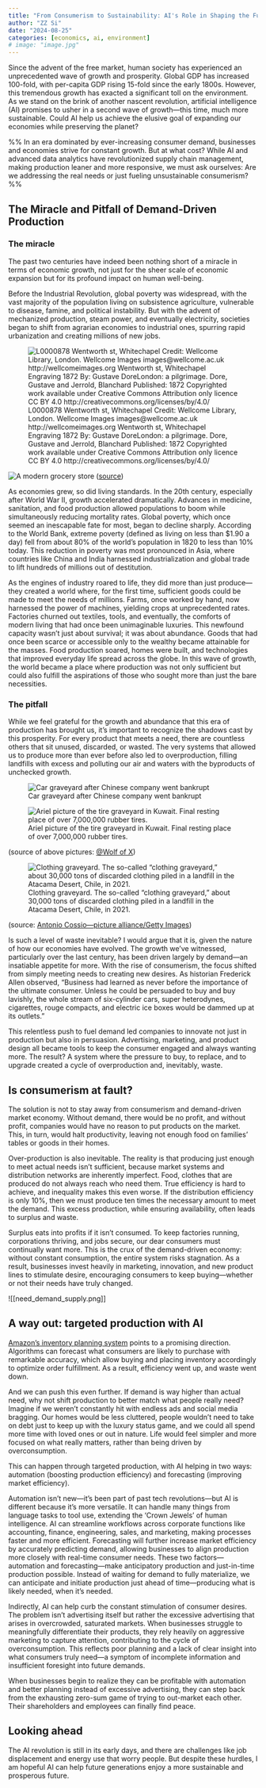 ```yaml
---
title: "From Consumerism to Sustainability: AI's Role in Shaping the Future of Economic Growth)"
author: "ZZ Si"
date: "2024-08-25"
categories: [economics, ai, environment]
# image: "image.jpg"
---
```


Since the advent of the free market, human society has experienced an unprecedented wave of growth and prosperity. Global GDP has increased 100-fold, with per-capita GDP rising 15-fold since the early 1800s. However, this tremendous growth has exacted a significant toll on the environment. As we stand on the brink of another nascent revolution, artificial intelligence (AI) promises to usher in a second wave of growth—this time, much more sustainable. Could AI help us achieve the elusive goal of expanding our economies while preserving the planet?


%% In an era dominated by ever-increasing consumer demand, businesses and economies strive for constant growth. But at what cost? While AI and advanced data analytics have revolutionized supply chain management, making production leaner and more responsive, we must ask ourselves: Are we addressing the real needs or just fueling unsustainable consumerism? %%

## The Miracle and Pitfall of Demand-Driven Production

### The miracle

The past two centuries have indeed been nothing short of a miracle in terms of economic growth, not just for the sheer scale of economic expansion but for its profound impact on human well-being.

Before the Industrial Revolution, global poverty was widespread, with the vast majority of the population living on subsistence agriculture, vulnerable to disease, famine, and political instability. But with the advent of mechanized production, steam power, and eventually electricity, societies began to shift from agrarian economies to industrial ones, spurring rapid urbanization and creating millions of new jobs.

![L0000878 Wentworth st, Whitechapel Credit: Wellcome Library, London. Wellcome Images images@wellcome.ac.uk http://wellcomeimages.org Wentworth st, Whitechapel Engraving 1872 By: Gustave DoreLondon: a pilgrimage. Dore, Gustave and Jerrold, Blanchard Published: 1872 Copyrighted work available under Creative Commons Attribution only licence CC BY 4.0 http://creativecommons.org/licenses/by/4.0/](https://abbeymuseum.com.au/wp-content/uploads/2021/01/Victorian-Poverty-Debates-Content-banner-1024x817.jpg)

![A modern grocery store](https://images.csmonitor.com/csm/2016/02/966969_1_0227-grocery_standard.jpg?alias=standard_900x600) ([source](https://www.csmonitor.com/Business/Saving-Money/2016/0228/Shopping-for-one-A-dozen-grocery-hacks-for-living-single))

As economies grew, so did living standards. In the 20th century, especially after World War II, growth accelerated dramatically. Advances in medicine, sanitation, and food production allowed populations to boom while simultaneously reducing mortality rates. Global poverty, which once seemed an inescapable fate for most, began to decline sharply. According to the World Bank, extreme poverty (defined as living on less than $1.90 a day) fell from about 80% of the world's population in 1820 to less than 10% today. This reduction in poverty was most pronounced in Asia, where countries like China and India harnessed industrialization and global trade to lift hundreds of millions out of destitution.

As the engines of industry roared to life, they did more than just produce—they created a world where, for the first time, sufficient goods could be made to meet the needs of millions. Farms, once worked by hand, now harnessed the power of machines, yielding crops at unprecedented rates. Factories churned out textiles, tools, and eventually, the comforts of modern living that had once been unimaginable luxuries. This newfound capacity wasn’t just about survival; it was about abundance. Goods that had once been scarce or accessible only to the wealthy became attainable for the masses. Food production soared, homes were built, and technologies that improved everyday life spread across the globe. In this wave of growth, the world became a place where production was not only sufficient but could also fulfill the aspirations of those who sought more than just the bare necessities.

### The pitfall

While we feel grateful for the growth and abundance that this era of production has brought us, it's important to recognize the shadows cast by this prosperity. For every product that meets a need, there are countless others that sit unused, discarded, or wasted. The very systems that allowed us to produce more than ever before also led to overproduction, filling landfills with excess and polluting our air and waters with the byproducts of unchecked growth.


![Car graveyard after Chinese company went bankrupt](GV18QX6WwAA9Yh7.jpeg)

![Ariel picture of the tire graveyard in Kuwait. Final resting place of over 7,000,000 rubber tires.](GV2MH78WwAA16WR.jpeg)

(source of above pictures: [@Wolf of X](https://x.com/tradingMaxiSL/status/1827755833733615850))

![Clothing graveyard. The so-called “clothing graveyard,” about 30,000 tons of discarded clothing piled in a landfill in the Atacama Desert, Chile, in 2021.](https://cdn.britannica.com/67/249867-050-A203039B/graveyard-for-used-clothes-Chile-Atacama-Desert.jpg)

(source: [Antonio Cossio—picture alliance/Getty Images](https://www.britannica.com/art/fast-fashion))

Is such a level of waste inevitable? I would argue that it is, given the nature of how our economies have evolved. The growth we’ve witnessed, particularly over the last century, has been driven largely by demand—an insatiable appetite for more. With the rise of consumerism, the focus shifted from simply meeting needs to creating new desires. As historian Frederick Allen observed, "Business had learned as never before the importance of the ultimate consumer. Unless he could be persuaded to buy and buy lavishly, the whole stream of six-cylinder cars, super heterodynes, cigarettes, rouge compacts, and electric ice boxes would be dammed up at its outlets."

This relentless push to fuel demand led companies to innovate not just in production but also in persuasion. Advertising, marketing, and product design all became tools to keep the consumer engaged and always wanting more. The result? A system where the pressure to buy, to replace, and to upgrade created a cycle of overproduction and, inevitably, waste.

## Is consumerism at fault?

The solution is not to stay away from consumerism and demand-driven market economy.
Without demand, there would be no profit, and without profit, companies would have no reason to put products on the market. This, in turn, would halt productivity, leaving not enough food on families’ tables or goods in their homes.

Over-production is also inevitable. The reality is that producing just enough to meet actual needs isn’t sufficient, because market systems and distribution networks are inherently imperfect. Food, clothes that are produced do not always reach who need them. True efficiency is hard to achieve, and inequality makes this even worse. If the distribution efficiency is only 10%, then we must produce ten times the necessary amount to meet the demand. This excess production, while ensuring availability, often leads to surplus and waste.

Surplus eats into profits if it isn’t consumed. To keep factories running, corporations thriving, and jobs secure, our dear consumers must continually want more. This is the crux of the demand-driven economy: without constant consumption, the entire system risks stagnation. As a result, businesses invest heavily in marketing, innovation, and new product lines to stimulate desire, encouraging consumers to keep buying—whether or not their needs have truly changed.

![[need_demand_supply.png]]

## A way out: targeted production with AI

[Amazon’s inventory planning system](https://www.amazon.science/latest-news/the-evolution-of-amazons-inventory-planning-system) points to a promising direction. Algorithms can forecast what consumers are likely to purchase with remarkable accuracy, which allow buying and placing inventory accordingly to optimize order fulfillment. As a result, efficiency went up, and waste went down.

And we can push this even further. If demand is way higher than actual need, why not shift production to better match what people really need? Imagine if we weren't constantly hit with endless ads and social media bragging. Our homes would be less cluttered, people wouldn’t need to take on debt just to keep up with the luxury status game, and we could all spend more time with loved ones or out in nature. Life would feel simpler and more focused on what really matters, rather than being driven by overconsumption.

This can happen through targeted production, with AI helping in two ways: automation (boosting production efficiency) and forecasting (improving market efficiency). 

Automation isn’t new—it’s been part of past tech revolutions—but AI is different because it’s more versatile. It can handle many things from language tasks to tool use, extending the 'Crown Jewels' of human intelligence. AI can streamline workflows across corporate functions like accounting, finance, engineering, sales, and marketing, making processes faster and more efficient. 
Forecasting will further increase market efficiency by accurately predicting demand, allowing businesses to align production more closely with real-time consumer needs. 
These two factors—automation and forecasting—make anticipatory production and just-in-time production possible. Instead of waiting for demand to fully materialize, we can anticipate and initiate production just ahead of time—producing what is likely needed, when it’s needed. 

Indirectly, AI can help curb the constant stimulation of consumer desires. The problem isn’t advertising itself but rather the excessive advertising that arises in overcrowded, saturated markets. When businesses struggle to meaningfully differentiate their products, they rely heavily on aggressive marketing to capture attention, contributing to the cycle of overconsumption. This reflects poor planning and a lack of clear insight into what consumers truly need—a symptom of incomplete information and insufficient foresight into future demands.

When businesses begin to realize they can be profitable with automation and better planning instead of excessive advertising, they can step back from the exhausting zero-sum game of trying to out-market each other. Their shareholders and employees can finally find peace.

## Looking ahead

The AI revolution is still in its early days, and there are challenges like job displacement and energy use that worry people. But despite these hurdles, I am hopeful AI can help future generations enjoy a more sustainable and prosperous future.


